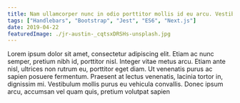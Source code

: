 ```yaml
---
title: Nam ullamcorper nunc in odio porttitor mollis id eu arcu. Vestibulum id porttitor diam, ac blandit ipsum
tags: ["Handlebars", "Bootstrap", "Jest", "ES6", "Next.js"]
date: 2019-04-22
featuredImage: ./jr-austin-_cqtsxDRSHs-unsplash.jpg
---
```


Lorem ipsum dolor sit amet, consectetur adipiscing elit. Etiam ac nunc semper, pretium nibh id, porttitor nisl. Integer vitae metus arcu. Etiam ante nisl, ultrices non rutrum eu, porttitor eget diam. Ut venenatis purus ac sapien posuere fermentum. Praesent at lectus venenatis, lacinia tortor in, dignissim mi. Vestibulum mollis purus eu vehicula convallis. Donec ipsum arcu, accumsan vel quam quis, pretium volutpat sapien
